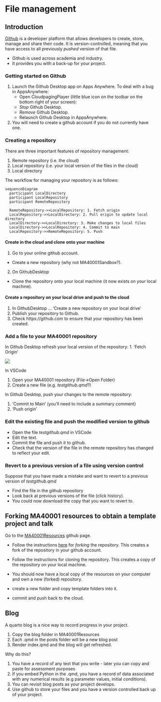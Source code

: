 # File management {#sec-github}

## Introduction

[Github](https://github.com) is a developer platform that allows developers to create, store, manage and share their code. It is version-controlled, meaning that you  have access to all previously *pushed* version of that file. 

* Github is used across academia and industry.
* It provides you with a back-up for your project.

### Getting started on Github   

1. Launch the Github Desktop app on Apps Anywhere.
To deal with a bug in AppsAnywhere: 
    * Open CloudpagingPlayer (little blue icon on the toolbar on the bottom right of your screen): 
    * *Stop* Github Desktop. 
    * *Remove* Github Desktop.
    * Relaunch Github Desktop in AppsAnywhere.

2. You will need to create a github account if you do not currently have one.

### Creating a repository

There are three important features of repository management:

1. Remote repository (i.e. the cloud)
2. Local repository (i.e. your local version of the files in the cloud)
3. Local directory

The workflow for managing your repository is as follows:
```mermaid

sequenceDiagram
  participant LocalDirectory
  participant LocalRepository
  participant RemoteRepository
  
  RemoteRepository->>LocalRepository: 1. Fetch origin
  LocalRepository->>LocalDirectory: 2. Pull origin to update local directory
  LocalDirectory->>LocalDirectory: 3. Make changes to local files
  LocalDirectory->>LocalRepository: 4. Commit to main
  LocalRepository->>RemoteRepository: 5. Push

  ```


#### Create in the cloud and clone onto your machine

1. Go to your online github account. 
  * Create a new repository (why not MA40001Sandbox?).
2. On GithubDesktop
  * Clone the repository onto your local machine (it now exists on your local machine).

#### Create a repository on your local drive and push to the cloud

1. In GithubDesktop ... 'Create a new repository on your local drive'
2. Publish your repository to Github.
3. Check https://github.com to ensure that your repository has been created.

### Add a file to your MA40001 repository

In Github  Desktop refresh your local version of the repository:
1. 'Fetch Origin' 

![](GithubDesktopFetch.png)

In VSCode

1. Open your MA40001 repository (File->Open Folder)
2. Create a new file (e.g.  *testgithub.qmd*?)

In Github Desktop, push your changes to the remote repository:

1.  'Commit to Main' (you'll need to include a summary comment)
2. 'Push origin'


### Edit the existing file  and push the modified version to github

* Open the file *testgithub.qmd* in VSCode
* Edit the text.
* Commit the file and push it to github.
* Check that the version of the file in the remote repository has changed to reflect your edit.


### Revert to a previous version of a file using version control

Suppose that you have made a mistake and want to revert to a previous version of *testgithub.qmd* 

  - Find the file in the github repository
  - Look back at previous versions of the file (click history).
  - You could now download the copy that you want to revert to.

##  Forking MA40001 resources to obtain a template project and talk 


 Go to the [MA40001Resources](https://github.com/dundeemath/MA40001Resources) github page.

  * Follow the instructions [here](https://docs.github.com/en/pull-requests/collaborating-with-pull-requests/working-with-forks/fork-a-repo#cloning-your-forked-repository) for *forking*  the repository. This creates a fork of the repository in your github account.
  * Follow the instructions for cloning the repository. This  creates a copy of the repository on your local machine.

  * You should now have a local copy of the resources on your computer and own a new (forked) repository.
  * create a new folder and copy template folders into it.
  * commit and push back to the cloud.
  


::: {.callout-tip}
# Blog


A quarto blog is a nice way to record progress in your project.

1. Copy the blog folder in MA40001Resources
2. Each .qmd in the posts folder will be a new blog post
3. Render index.qmd and the blog will get refreshed.

Why do this?

1. You have a record of any text that you write - later you can copy and paste for assessment purposes 
2.  If you embed Python in the .qmd, you have a record of data  associated with any numerical results (e.g parameter values, initial conditions).
3. You can revisit blog posts as your project develops.
4. Use github to store your files and you have a version controlled back up of your project.


:::